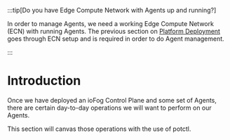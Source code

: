 :::tip[Do you have Edge Compute Network with Agents up and running?]
  <p>In order to manage Agents, we need a working Edge Compute Network (ECN) with running Agents. The previous section on <a href="../platform-deployment/introduction">Platform Deployment</a> goes through ECN setup and is required in order to do Agent management.</p>
:::

# Introduction

Once we have deployed an ioFog Control Plane and some set of Agents, there are certain day-to-day operations we will want to perform on our Agents.

This section will canvas those operations with the use of potctl.



<EditPageAdmonition />